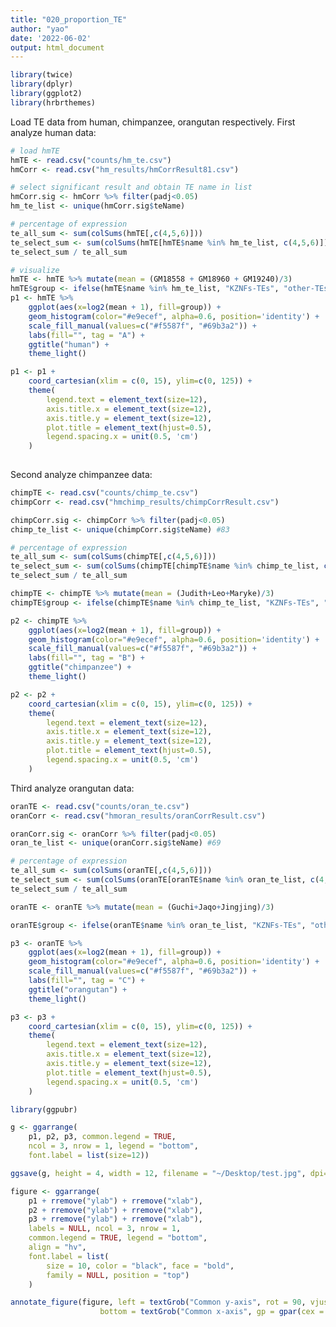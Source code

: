 ```yaml
---
title: "020_proportion_TE"
author: "yao"
date: '2022-06-02'
output: html_document
---
```


```r
library(twice)
library(dplyr)
library(ggplot2)
library(hrbrthemes)
```

Load TE data from human, chimpanzee, orangutan respectively.
First analyze human data:

```r
# load hmTE
hmTE <- read.csv("counts/hm_te.csv")
hmCorr <- read.csv("hm_results/hmCorrResult81.csv")

# select significant result and obtain TE name in list
hmCorr.sig <- hmCorr %>% filter(padj<0.05)
hm_te_list <- unique(hmCorr.sig$teName)

# percentage of expression
te_all_sum <- sum(colSums(hmTE[,c(4,5,6)]))
te_select_sum <- sum(colSums(hmTE[hmTE$name %in% hm_te_list, c(4,5,6)]))
te_select_sum / te_all_sum

# visualize 
hmTE <- hmTE %>% mutate(mean = (GM18558 + GM18960 + GM19240)/3)
hmTE$group <- ifelse(hmTE$name %in% hm_te_list, "KZNFs-TEs", "other-TEs")
p1 <- hmTE %>%
    ggplot(aes(x=log2(mean + 1), fill=group)) +
    geom_histogram(color="#e9ecef", alpha=0.6, position='identity') +
    scale_fill_manual(values=c("#f5587f", "#69b3a2")) +
    labs(fill="", tag = "A") +
    ggtitle("human") +
    theme_light()

p1 <- p1 + 
    coord_cartesian(xlim = c(0, 15), ylim=c(0, 125)) +
    theme(
        legend.text = element_text(size=12),
        axis.title.x = element_text(size=12),
        axis.title.y = element_text(size=12),
        plot.title = element_text(hjust=0.5),
        legend.spacing.x = unit(0.5, 'cm')
    ) 
    
```

Second analyze chimpanzee data:
```r
chimpTE <- read.csv("counts/chimp_te.csv")
chimpCorr <- read.csv("hmchimp_results/chimpCorrResult.csv")

chimpCorr.sig <- chimpCorr %>% filter(padj<0.05) 
chimp_te_list <- unique(chimpCorr.sig$teName) #83

# percentage of expression
te_all_sum <- sum(colSums(chimpTE[,c(4,5,6)]))
te_select_sum <- sum(colSums(chimpTE[chimpTE$name %in% chimp_te_list, c(4,5,6)]))
te_select_sum / te_all_sum

chimpTE <- chimpTE %>% mutate(mean = (Judith+Leo+Maryke)/3)
chimpTE$group <- ifelse(chimpTE$name %in% chimp_te_list, "KZNFs-TEs", "other-TEs")

p2 <- chimpTE %>%
    ggplot(aes(x=log2(mean + 1), fill=group)) +
    geom_histogram(color="#e9ecef", alpha=0.6, position='identity') +
    scale_fill_manual(values=c("#f5587f", "#69b3a2")) +
    labs(fill="", tag = "B") +
    ggtitle("chimpanzee") +
    theme_light()

p2 <- p2 + 
    coord_cartesian(xlim = c(0, 15), ylim=c(0, 125)) +
    theme(
        legend.text = element_text(size=12),
        axis.title.x = element_text(size=12),
        axis.title.y = element_text(size=12),
        plot.title = element_text(hjust=0.5),
        legend.spacing.x = unit(0.5, 'cm')
    ) 
```

Third analyze orangutan data:
```r
oranTE <- read.csv("counts/oran_te.csv")
oranCorr <- read.csv("hmoran_results/oranCorrResult.csv")

oranCorr.sig <- oranCorr %>% filter(padj<0.05) 
oran_te_list <- unique(oranCorr.sig$teName) #69

# percentage of expression
te_all_sum <- sum(colSums(oranTE[,c(4,5,6)]))
te_select_sum <- sum(colSums(oranTE[oranTE$name %in% oran_te_list, c(4,5,6)]))
te_select_sum / te_all_sum

oranTE <- oranTE %>% mutate(mean = (Guchi+Jaqo+Jingjing)/3)

oranTE$group <- ifelse(oranTE$name %in% oran_te_list, "KZNFs-TEs", "other-TEs")

p3 <- oranTE %>%
    ggplot(aes(x=log2(mean + 1), fill=group)) +
    geom_histogram(color="#e9ecef", alpha=0.6, position='identity') +
    scale_fill_manual(values=c("#f5587f", "#69b3a2")) +
    labs(fill="", tag = "C") +
    ggtitle("orangutan") +
    theme_light()

p3 <- p3 + 
    coord_cartesian(xlim = c(0, 15), ylim=c(0, 125)) +
    theme(
        legend.text = element_text(size=12),
        axis.title.x = element_text(size=12),
        axis.title.y = element_text(size=12),
        plot.title = element_text(hjust=0.5),
        legend.spacing.x = unit(0.5, 'cm')
    ) 
```

```r
library(ggpubr)

g <- ggarrange(
    p1, p2, p3, common.legend = TRUE, 
    ncol = 3, nrow = 1, legend = "bottom",
    font.label = list(size=12))

ggsave(g, height = 4, width = 12, filename = "~/Desktop/test.jpg", dpi=400, bg="white")
```

```r
figure <- ggarrange(
    p1 + rremove("ylab") + rremove("xlab"), 
    p2 + rremove("ylab") + rremove("xlab"),
    p3 + rremove("ylab") + rremove("xlab"), 
    labels = NULL, ncol = 3, nrow = 1,
    common.legend = TRUE, legend = "bottom",
    align = "hv", 
    font.label = list(
        size = 10, color = "black", face = "bold", 
        family = NULL, position = "top")
    )

annotate_figure(figure, left = textGrob("Common y-axis", rot = 90, vjust = 1, gp = gpar(cex = 1.3)),
                    bottom = textGrob("Common x-axis", gp = gpar(cex = 1.3)))
```



